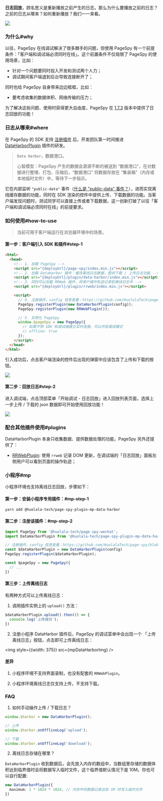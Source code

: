 [release-1.7.3]: https://github.com/HuolalaTech/page-spy-web/releases/tag/v1.7.3
[public-data-event]: https://github.com/HuolalaTech/page-spy/blob/main/docs/plugin_zh.md#行为约定


**日志回放**，顾名思义是重新播放之前产生的日志。那么为什么要播放之前的日志？之前的日志从哪来？如何重新播放？我们一一来看。

<img src={replayGif} />

### 为什么#why

以往，PageSpy 在线调试解决了很多棘手的问题，但使用 PageSpy 有一个前提条件：「客户端和调试端必须同时在线」。这个前置条件不仅局限了 PageSpy 的使用场景，比如：

- 针对一个问题要同时投入开发和测试两个人力；
- 调试期间客户端退到后台导致连接断开了；

同时也给 PageSpy 自身带来边边框框，比如：

- 要考虑收集的数据体积、网络传输的压力；

为了解决这些问题、使用时获得更大自由度，PageSpy 在 [1.7.3][release-1.7.3] 版本中提供了日志回放的功能！

### 日志从哪来#where

在 PageSpy 的 SDK 支持 [注册插件](./plugins) 后，开发团队第一时间推进 [DataHarborPlugin]({VITE_PLUGIN_DATA_HARBOR}) 插件的研发。

> `Data Harbor`，数据港口。
> 
> 心智模型：PageSpy 产生的数据会源源不断的被送到 “数据港口”，在对数据进行整理、打包、压缩后，“数据港口” 将数据存放在 “集装箱”（内存或本地临时文件）中，等待下一步指示。

它在内部监听 `"public-data"` 事件（[什么是 "public-data" 事件？](./plugins#convention)），进而实现离线缓存数据的功能，同时在 SDK 渲染的控件中提供上传、下载数据的功能。当客户端发现问题时，测试同学可以直接上传或者下载数据，这一创新打破了以往「客户端和调试端必须同时在线」的前提要求。

### 如何使用#how-to-use

> 当前可用于客户端运行在浏览器环境中的场景。

#### 第一步：客户端引入 SDK 和插件#step-1

```html
<html>
  <head>
    <!-- 1. 加载 PageSpy -->
    <script src="{deployUrl}/page-spy/index.min.js"></script>
    <!-- 2. 加载 DataHarbor 插件：缓存离线日志数据，提供下载 / 上传日志功能 -->
    <script src="{deployUrl}/plugin/data-harbor/index.min.js"></script>
    <!-- 3. 同时可以加载 RRWeb 插件，将用户操作轨迹记录到离线日志中 -->
    <script src="{deployUrl}/plugin/rrweb/index.min.js"></script>

    <script>
      // 4. 注册插件，config 信息查看：https://github.com/HuolalaTech/page-spy/blob/main/packages/page-spy-plugin-data-harbor
      PageSpy.registerPlugin(new DataHarborPlugin(config));
      PageSpy.registerPlugin(new RRWebPlugin());

      // 5. 实例化 PageSpy
      window.$pageSpy = new PageSpy({
        // 如果不想 SDK 和调试端建立实时连接，可以开启离线模式
        // offline: true
      });
    </script>
  </head>
</html>
```

引入成功后，点击客户端渲染的控件后出现的弹窗中应该包含了上传和下载的按钮。

<img src={modalImg} />

#### 第二步：回放日志#step-2

进入调试端，点击顶部菜单「开始调试 - 日志回放」进入回放列表页面，选择上一步上传 / 下载的 json 数据即可开始使用回放功能！

<img src={replayImg} />

### 配合其他插件使用#plugins

DataHarborPlugin 本身只收集数据、提供数据处理的功能，PageSpy 另外还提供了：

- [RRWebPlugin]({VITE_PLUGIN_RRWEB}): 使用 `rrweb` 记录 DOM 更新，在调试端的「日志回放」面板左侧用户可以看到页面的操作轨迹；


### 小程序#mp

小程序环境也支持离线日志回放，步骤如下：

#### 第一步：安装小程序专用插件：#mp-step-1
```bash
yarn add @huolala-tech/page-spy-plugin-mp-data-harbor
```

#### 第二步：注册该插件：#mp-step-2
```ts
import PageSpy from '@huolala-tech/page-spy-wechat';
import DataHarborPlugin from '@huolala-tech/page-spy-plugin-mp-data-harbor';

// 注册插件，config 信息查看：https://github.com/HuolalaTech/page-spy/blob/main/packages/page-spy-plugin-mp-data-harbor
const $dataHarborPlugin = new DataHarborPlugin(config)
PageSpy.registerPlugin($dataHarborPlugin);

const $pageSpy = new PageSpy({
  // ...
})

```

#### 第三步：上传离线日志

有两种方式可以上传离线日志：

1. 调用插件实例上的 `upload()` 方法：
```ts
$dataHarborPlugin.upload().then(() => {
  console.log('上传成功');
})
```

2. 注册小程序 DataHarbor 插件后，PageSpy 的调试菜单中会出现一个 「上传离线日志」按钮，点击即可上传离线日志：

<img style={{width: 375}} src={mpDataHarborImg} />

#### 差异

1. 小程序环境不支持界面录制，也没有配套的 `RRWebPlugin`。

2. 小程序环境离线日志仅支持上传，不支持下载。

### FAQ

1. 如何手动操作上传 / 下载日志？

```ts
window.$harbor = new DataHarborPlugin();

// 上传
window.$harbor.onOfflineLog('upload');

// 下载
window.$harbor.onOfflineLog('download');
```

2. 离线日志存储在哪里？

`DataHarborPlugin` 收到数据后，会先放入内存的数组中，当数组里存储的数据体积达到临界值时会将数据写入临时文件，这个临界值默认情况下是 10M。你也可以自行配置:

```ts
new DataHarborPlugin({
  maximum: 1 * 1024 * 1024, // 内存中的数据记录达到 1M 时写入临时文件
})
```